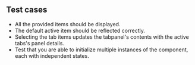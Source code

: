 ## Test cases

- All the provided items should be displayed.
- The default active item should be reflected correctly.
- Selecting the tab items updates the tabpanel's contents with the active tabs's panel details.
- Test that you are able to initialize multiple instances of the component, each with independent states.
